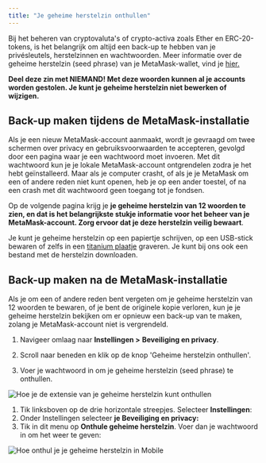 ```yaml
---
title: "Je geheime herstelzin onthullen"
---
```



Bij het beheren van cryptovaluta's of crypto-activa zoals Ether en ERC-20-tokens, is het belangrijk om altijd een back-up te hebben van je privésleutels, herstelzinnen en wachtwoorden. Meer informatie over de geheime herstelzin (seed phrase) van je MetaMask-wallet, vind je [hier.](/getting-started/user-guide-secret-recovery-phrase-password-and-private-keys)

**Deel deze zin met NIEMAND! Met deze woorden kunnen al je accounts worden gestolen. Je kunt je geheime herstelzin niet bewerken of wijzigen.**

## Back-up maken tijdens de MetaMask-installatie

Als je een nieuw MetaMask-account aanmaakt, wordt je gevraagd om twee schermen over privacy en gebruiksvoorwaarden te accepteren, gevolgd door een pagina waar je een wachtwoord moet invoeren. Met dit wachtwoord kun je je lokale MetaMask-account ontgrendelen zodra je het hebt geïnstalleerd. Maar als je computer crasht, of als je je MetaMask om een of andere reden niet kunt openen, heb je op een ander toestel, of na een crash met dit wachtwoord geen toegang tot je fondsen.

Op de volgende pagina krijg je **je geheime herstelzin van 12 woorden te zien, en dat is het belangrijkste stukje informatie voor het beheer van je MetaMask-account. Zorg ervoor dat je deze herstelzin veilig bewaart**.

Je kunt je geheime herstelzin op een papiertje schrijven, op een USB-stick bewaren of zelfs in een [titanium plaatje](https://www.toughgadget.com/bitcoin-crypto-metal-recovery-seed-wallets/) graveren. Je kunt bij ons ook een bestand met de herstelzin downloaden.

## Back-up maken na de MetaMask-installatie

Als je om een of andere reden bent vergeten om je geheime herstelzin van 12 woorden te bewaren, of je bent de originele kopie verloren, kun je je geheime herstelzin bekijken om er opnieuw een back-up van te maken, zolang je MetaMask-account niet is vergrendeld.

<Tabs>

<TabItem value="Extensie" label="Extensie">

1. Navigeer omlaag naar **Instellingen >** **Beveiliging en privacy**.

2. Scroll naar beneden en klik op de knop 'Geheime herstelzin onthullen'.

3. Voer je wachtwoord in om je geheime herstelzin (seed phrase) te onthullen.

<div class="center-container">
  <div class="img-medium">
    <img
      src={
        require("../../../../../img/i18n/legacy/How_to_reveal_your_secret_recovery_phrase_extension.gif")
          .default
      }
      alt="Hoe je de extensie van je geheime herstelzin kunt onthullen"
    />
  </div>
</div>

</TabItem>

<TabItem value="Mobiel" label="Mobiel">

1. Tik linksboven op de drie horizontale streepjes. Selecteer **Instellingen**:
2. Onder Instellingen selecteer **je Beveiliging en privacy:**
3. Tik in dit menu op **Onthule geheime herstelzin**. Voer dan je wachtwoord in om het weer te geven:

<div class="center-container">
  <div class="img-medium">
    <img
      src={
        require("../../../../../img/i18n/legacy/How_to_reveal_your_secret_recovery_phrase_Mobile.gif")
          .default
      }
      alt="Hoe onthul je je geheime herstelzin in Mobile"
    />
  </div>
</div>

</TabItem>

</Tabs>
